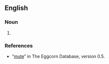 ==English==

===Noun===
{{en-noun}}

# {{eggcorn of|en|moot point}}

===References===
* “[http://eggcorns.lascribe.net/english/41/mute/ mute]” in The Eggcorn Database, version 0.5.
